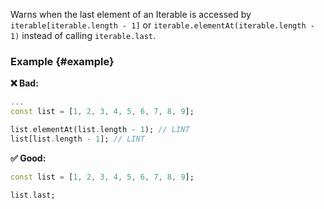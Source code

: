 
<RuleDetails version="4.5.0" severity="style" hasFix />

Warns when the last element of an Iterable is accessed by `iterable[iterable.length - 1]` or `iterable.elementAt(iterable.length - 1)` instead of calling `iterable.last`.

### Example {#example}

**❌ Bad:**

```dart
...
const list = [1, 2, 3, 4, 5, 6, 7, 8, 9];

list.elementAt(list.length - 1); // LINT
list[list.length - 1]; // LINT
```

**✅ Good:**

```dart
const list = [1, 2, 3, 4, 5, 6, 7, 8, 9];

list.last;
```
